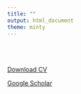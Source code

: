 ```yaml
---
title: ""
output: html_document
theme: minty
---
```

<br>
<br>
<br>
<a href="CV_GGE_111719.pdf" target="_blank">Download CV</a> 

<a href="https://scholar.google.com/citations?user=rxqd074AAAAJ&hl=en" target="_blank">Google Scholar</a>



